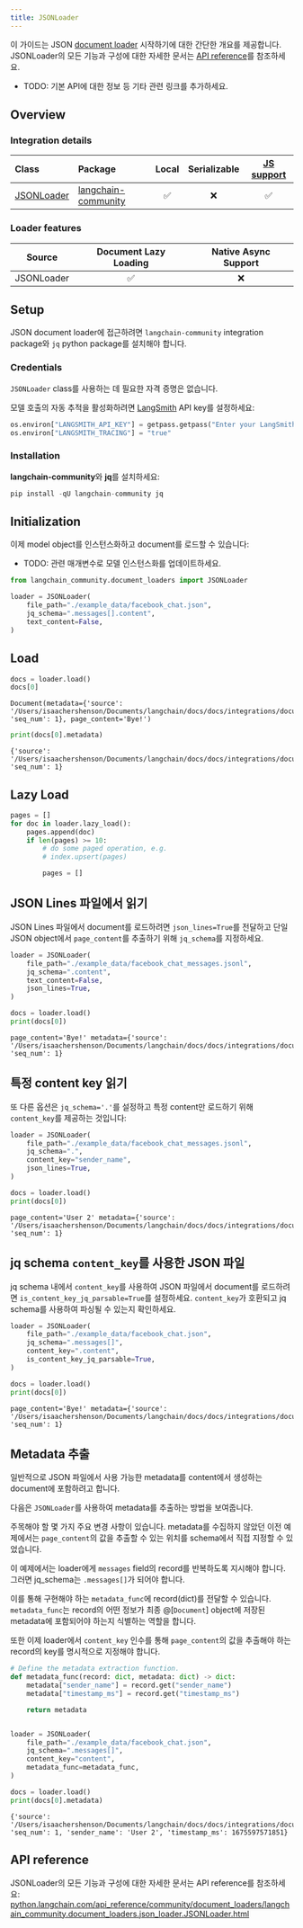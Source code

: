 ```yaml
---
title: JSONLoader
---
```


이 가이드는 JSON [document loader](https://python.langchain.com/docs/concepts/document_loaders) 시작하기에 대한 간단한 개요를 제공합니다. JSONLoader의 모든 기능과 구성에 대한 자세한 문서는 [API reference](https://python.langchain.com/api_reference/community/document_loaders/langchain_community.document_loaders.json_loader.JSONLoader.html)를 참조하세요.

- TODO: 기본 API에 대한 정보 등 기타 관련 링크를 추가하세요.

## Overview

### Integration details

| Class | Package | Local | Serializable | [JS support](https://js.langchain.com/docs/integrations/document_loaders/file_loaders/json/)|
| :--- | :--- | :---: | :---: |  :---: |
| [JSONLoader](https://python.langchain.com/api_reference/community/document_loaders/langchain_community.document_loaders.json_loader.JSONLoader.html) | [langchain-community](https://python.langchain.com/api_reference/community/index.html) | ✅ | ❌ | ✅ |

### Loader features

| Source | Document Lazy Loading | Native Async Support
| :---: | :---: | :---: |
| JSONLoader | ✅ | ❌ |

## Setup

JSON document loader에 접근하려면 `langchain-community` integration package와 `jq` python package를 설치해야 합니다.

### Credentials

`JSONLoader` class를 사용하는 데 필요한 자격 증명은 없습니다.

모델 호출의 자동 추적을 활성화하려면 [LangSmith](https://docs.smith.langchain.com/) API key를 설정하세요:

```python
os.environ["LANGSMITH_API_KEY"] = getpass.getpass("Enter your LangSmith API key: ")
os.environ["LANGSMITH_TRACING"] = "true"
```

### Installation

**langchain-community**와 **jq**를 설치하세요:

```python
pip install -qU langchain-community jq
```

## Initialization

이제 model object를 인스턴스화하고 document를 로드할 수 있습니다:

- TODO: 관련 매개변수로 모델 인스턴스화를 업데이트하세요.

```python
from langchain_community.document_loaders import JSONLoader

loader = JSONLoader(
    file_path="./example_data/facebook_chat.json",
    jq_schema=".messages[].content",
    text_content=False,
)
```

## Load

```python
docs = loader.load()
docs[0]
```

```output
Document(metadata={'source': '/Users/isaachershenson/Documents/langchain/docs/docs/integrations/document_loaders/example_data/facebook_chat.json', 'seq_num': 1}, page_content='Bye!')
```

```python
print(docs[0].metadata)
```

```output
{'source': '/Users/isaachershenson/Documents/langchain/docs/docs/integrations/document_loaders/example_data/facebook_chat.json', 'seq_num': 1}
```

## Lazy Load

```python
pages = []
for doc in loader.lazy_load():
    pages.append(doc)
    if len(pages) >= 10:
        # do some paged operation, e.g.
        # index.upsert(pages)

        pages = []
```

## JSON Lines 파일에서 읽기

JSON Lines 파일에서 document를 로드하려면 `json_lines=True`를 전달하고
단일 JSON object에서 `page_content`를 추출하기 위해 `jq_schema`를 지정하세요.

```python
loader = JSONLoader(
    file_path="./example_data/facebook_chat_messages.jsonl",
    jq_schema=".content",
    text_content=False,
    json_lines=True,
)

docs = loader.load()
print(docs[0])
```

```output
page_content='Bye!' metadata={'source': '/Users/isaachershenson/Documents/langchain/docs/docs/integrations/document_loaders/example_data/facebook_chat_messages.jsonl', 'seq_num': 1}
```

## 특정 content key 읽기

또 다른 옵션은 `jq_schema='.'`를 설정하고 특정 content만 로드하기 위해 `content_key`를 제공하는 것입니다:

```python
loader = JSONLoader(
    file_path="./example_data/facebook_chat_messages.jsonl",
    jq_schema=".",
    content_key="sender_name",
    json_lines=True,
)

docs = loader.load()
print(docs[0])
```

```output
page_content='User 2' metadata={'source': '/Users/isaachershenson/Documents/langchain/docs/docs/integrations/document_loaders/example_data/facebook_chat_messages.jsonl', 'seq_num': 1}
```

## jq schema `content_key`를 사용한 JSON 파일

jq schema 내에서 `content_key`를 사용하여 JSON 파일에서 document를 로드하려면 `is_content_key_jq_parsable=True`를 설정하세요. `content_key`가 호환되고 jq schema를 사용하여 파싱될 수 있는지 확인하세요.

```python
loader = JSONLoader(
    file_path="./example_data/facebook_chat.json",
    jq_schema=".messages[]",
    content_key=".content",
    is_content_key_jq_parsable=True,
)

docs = loader.load()
print(docs[0])
```

```output
page_content='Bye!' metadata={'source': '/Users/isaachershenson/Documents/langchain/docs/docs/integrations/document_loaders/example_data/facebook_chat.json', 'seq_num': 1}
```

## Metadata 추출

일반적으로 JSON 파일에서 사용 가능한 metadata를 content에서 생성하는 document에 포함하려고 합니다.

다음은 `JSONLoader`를 사용하여 metadata를 추출하는 방법을 보여줍니다.

주목해야 할 몇 가지 주요 변경 사항이 있습니다. metadata를 수집하지 않았던 이전 예제에서는 `page_content`의 값을 추출할 수 있는 위치를 schema에서 직접 지정할 수 있었습니다.

이 예제에서는 loader에게 `messages` field의 record를 반복하도록 지시해야 합니다. 그러면 jq_schema는 `.messages[]`가 되어야 합니다.

이를 통해 구현해야 하는 `metadata_func`에 record(dict)를 전달할 수 있습니다. `metadata_func`는 record의 어떤 정보가 최종 @[`Document`] object에 저장된 metadata에 포함되어야 하는지 식별하는 역할을 합니다.

또한 이제 loader에서 `content_key` 인수를 통해 `page_content`의 값을 추출해야 하는 record의 key를 명시적으로 지정해야 합니다.

```python
# Define the metadata extraction function.
def metadata_func(record: dict, metadata: dict) -> dict:
    metadata["sender_name"] = record.get("sender_name")
    metadata["timestamp_ms"] = record.get("timestamp_ms")

    return metadata


loader = JSONLoader(
    file_path="./example_data/facebook_chat.json",
    jq_schema=".messages[]",
    content_key="content",
    metadata_func=metadata_func,
)

docs = loader.load()
print(docs[0].metadata)
```

```output
{'source': '/Users/isaachershenson/Documents/langchain/docs/docs/integrations/document_loaders/example_data/facebook_chat.json', 'seq_num': 1, 'sender_name': 'User 2', 'timestamp_ms': 1675597571851}
```

## API reference

JSONLoader의 모든 기능과 구성에 대한 자세한 문서는 API reference를 참조하세요: [python.langchain.com/api_reference/community/document_loaders/langchain_community.document_loaders.json_loader.JSONLoader.html](https://python.langchain.com/api_reference/community/document_loaders/langchain_community.document_loaders.json_loader.JSONLoader.html)